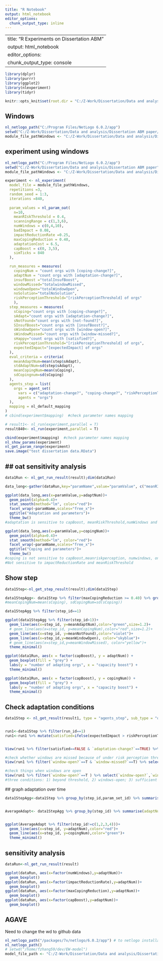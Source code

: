 ```yaml
---
title: "R Notebook"
output: html_notebook
editor_options: 
  chunk_output_type: inline
---
```


---
title: "R Experiments on Dissertation ABM"
output: html_notebook
editor_options: 
  chunk_output_type: console
---

```r
library(dplyr)
library(purrr)
library(ggplot2)
library(nlexperiment)
library(tidyr)

knitr::opts_knit$set(root.dir = "C:/Z-Work/Dissertation/Data and analysis/Dissertation ABM paper/Model experiment data")
```
 

## Windows
```r
nl_netlogo_path("C:/Program Files/NetLogo 6.0.2/app")
setwd("C:/Z-Work/Dissertation/Data and analysis/Dissertation ABM paper/Model data and analysis_Windows")
module_file_pathWindows <- "C:/Z-Work/Dissertation/Data and analysis/Dissertation ABM paper/Dissertation_ABM_0526_QuickerVersion.nlogo"
```

## experiment using windows

```r
nl_netlogo_path("C:/Program Files/NetLogo 6.0.2/app")
setwd("C:/Z-Work/Dissertation/Data and analysis/Dissertation ABM paper")
module_file_pathWindows <- "C:/Z-Work/Dissertation/Data and analysis/Dissertation ABM paper/Dissertation_ABM_0526_QuickerVersion.nlogo"

experiment <- nl_experiment(
  model_file = module_file_pathWindows,
  repetitions =3,
  random_seed = 1:3,
  iterations =840,
  
  param_values = nl_param_oat(
    n=10,
    meanRIskThreshold = 0.4,
    scanningRange = c(1,3,6),
    numWindows = c(0,4,10),
    badImpact = 0.08,
    impactReductionRate =0.25,
    maxCopingReduction = 0.40,
    adaptationCost = 6.5,
    capBoost = c(0, 3,5),
    simTicks = 840
  ),

  run_measures = measures(
    copingNum = "count orgs with [coping-change?]",
    adaptNum = "count orgs with [adaptation-change?]",
    insufBoost ="totalInsufBoost",
    windowMissed="totalwindowMissed",
    windowoOpen="totalWindowOpen",
    noSolution="totalNoSolution",
    riskPerceptionThreshold="[riskPerceptionThreshold] of orgs"
    ),
  step_measures = measures(
    sCoping="count orgs with [coping-change?]",
    sAdapt="count orgs with [adaptation-change?]",
    sNotFound="count orgs with [not-found?]",
    SInsufBoost="count orgs with [insufBoost?]",
    sWindowOpen="count orgs with [window-open?]",
    sWindowMissed="count orgs with [window-missed?]",
    sHappy="count orgs with [satisfied?]",
    riskPerceptionThreshold="[riskPerceptionThreshold] of orgs",
    expectedImpact="[expectedImpact] of orgs"
  ),
  eval_criteria = criteria(
    meanAdaptNum=mean(step$sAdapt),
    stdAdaptNum=sd(step$sAdapt),
    meanCopingNum=mean(sCoping),
    sdCopingnum=sd(sCoping)
  ),
  agents_step = list(
    orgs = agent_set(
      vars = c("adaptation-change?", "coping-change?", "riskPerceptionThreshold", "expectedImpact", "solEfficacy","window-open?","window-missed?","insufBoost?","originalCapacity"),
      agents = "orgs")
  ),
  mapping = nl_default_mapping 
)
# cbind(experiment$mapping)  #check parameter names mapping

# result1<- nl_run(experiment,parallel = T)
result840<- nl_run(experiment,parallel = T)

```
 
```r
cbind(experiment$mapping)  #check parameter names mapping
nl_show_params(experiment)
nl_get_param_range(experiment)
save.image("test dissertation data.RData")

```

## ## oat sensitivity analysis
```r
data1Run <- nl_get_run_result(result);dim(data1Run)

data_long<-gather(dataRun,key="paramName",value="paramValue", c("meanRIskThreshold","scanningRange","numWindows","impactReductionRate","capBoost"))

ggplot(data_long,aes(x=paramValue,y=adaptNum))+
  geom_point(alpha=0.4)+
  stat_smooth(method="lm", color="red")+
  facet_wrap(~paramName,scales="free_x")+
  ggtitle("Adaptation and parameters")+
  theme_bw()
#adaptation is sensitive to capBoost, meanRiskThreshold,numWindows and scanning range,not sensitive to impactReductionRate,

ggplot(data_long,aes(x=paramValue,y=copingNum))+
  geom_point(alpha=0.4)+
  stat_smooth(method="lm", color="red")+
  facet_wrap(~paramName,scales="free_x")+
  ggtitle("Coping and parameters")+
  theme_bw() 
#coping is not sensitive to capBoost,meanriskperception, numwindows, only slightly related to impactReductionRate and ScanningRange
#Not sensitive to impactReductionRate and meanRiskThreshold

```

##  Show step
```r
data1Step<-nl_get_step_result(result);dim(data1Step)

data1StepAgg<- data1Step %>% filter(maxCopingReduction >= 0.40) %>% group_by(step_id) %>% summarise(meanAdaptNum=mean(sAdapt), sdAdaptNum=sd(sAdapt), meanCopingNum=mean(sCoping), meanNotFound=mean(sNotFound), meanInsufBoost=mean(SInsufBoost),meanWindowOpen=mean(sWindowOpen), meanWindowMissed=mean(sWindowMissed))
#meanCopingNum=mean(sCoping), sdCopingNum=sd(sCoping))

data1StepAgg %>% filter(step_id==1)

ggplot(data1StepAgg %>% filter(step_id>1))+
  geom_line(aes(x=step_id, y=meanAdaptNum),color="green",size=1.2)+
  # geom_line(aes(x=step_id, y=meanCopingNum),color="red",size=1.2)+
  geom_line(aes(x=step_id, y=meanNotFound),color="violet")+
  geom_line(aes(x=step_id,y=meanWindowOpen), color="skyblue")+
  # geom_line(aes(x=step_id,y=meanWindowMissed), color="yellow")+
  theme_minimal()

```

 
```r

ggplot(data1Run, aes(x = factor(capBoost), y = adaptNum)) +
  geom_boxplot(fill = "grey") +
  labs(y = "number of adapting orgs", x = "capacity boost") +
  theme_minimal()

ggplot(data1Run, aes(x = factor(capBoost), y = copingNum)) +
  geom_boxplot(fill = "grey") +
  labs(y = "number of adapting orgs", x = "capacity boost") +
  theme_minimal()
```

## Check adaptation conditions
```r
data1Step <- nl_get_result(result1, type = "agents_step", sub_type = "orgs");dim(data1Step)


run1<-data1Step %>% filter(run_id==1)
run1<-run1 %>% mutate(satisfied=ifelse(expectedImpact > riskPerceptionThreshold, 0,1))


View(run1 %>% filter(satisfied==FALSE & `adaptation-change?`==TRUE) %>% select(`window-open?`,`window-missed?`,satisfied,`adaptation-change?`))

#check whether windows are missed because of under risk perception threshold
View(run1 %>% filter(`window-open?`==T & `window-missed?`==T) %>% select(`window-open?`,`window-missed?`,satisfied))

#check things when windows are open
View(run1 %>% filter(`window-open?`==T ) %>% select(`window-open?`,`window-missed?`,satisfied, `insufBoost?`,`adaptation-change?`))
#three conditions: 1) beyond threshold, 2) windows-open; 3) sufficient boost


```
 
 ## graph adaptation over time
```r

data1StepAgg<-data1Step %>% group_by(step_id,param_set_id) %>% summarise(adaptNum=sum(`adaptation-change?`),copingNum=sum(`coping-change?`), missedNum=sum(`window-missed?`), openNum=sum(`window-open?`),`insufBoost?`=sum(`insufBoost?`))


AverageAdapt<- data1StepAgg %>% group_by(step_id) %>% summarise(adaptNum=mean(adaptNum), copingNum=mean(copingNum))


ggplot(AverageAdapt %>% filter(step_id!=c(1,2,3,4)))+
  geom_line(aes(x=step_id, y=adaptNum),color="red")+
  geom_line(aes(x=step_id, y=copingNum),color="green")+
  theme_minimal()

```


## sensitivity analysis
```r
dataRun<-nl_get_run_result(result)

ggplot(dataRun, aes(x=factor(numWindows),y=adaptNum))+
  geom_boxplot()
ggplot(dataRun, aes(x=factor(impactReductionRate),y=adaptNum))+
  geom_boxplot()
ggplot(dataRun, aes(x=factor(maxCopingReduction),y=adaptNum))+
  geom_boxplot()
ggplot(dataRun, aes(x=factor(capBoost),y=adaptNum))+
  geom_boxplot()

```



## AGAVE
Need to change the wd to github data

```r
nl_netlogo_path("/packages/7x/netlogo/6.0.2/app") # to netlogo installation
nl_netlogo_path()
# setwd("/home/fzhang59/dev/EW-model")
model_file_path <- "C:/Z-Work/Dissertation/Data and analysis/Dissertation ABM paper/Dissertation ABM 0522.nlogo"
```

